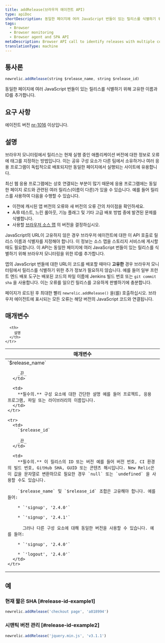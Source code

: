 ```yaml
---
title: addRelease(브라우저 에이전트 API)
type: apiDoc
shortDescription: 동일한 페이지에 여러 JavaScript 번들이 있는 릴리스를 식별하기 위해 고유한 이름과 ID를 추가합니다.
tags:
  - Browser
  - Browser monitoring
  - Browser agent and SPA API
metaDescription: Browser API call to identify releases with multiple components on the same page.
translationType: machine
---
```


## 통사론

```js
newrelic.addRelease(string $release_name, string $release_id)
```

동일한 페이지에 여러 JavaScript 번들이 있는 릴리스를 식별하기 위해 고유한 이름과 ID를 추가합니다.

## 요구 사항

에이전트 버전 [nr-1016](/docs/release-notes/new-relic-browser-release-notes/browser-agent-release-notes) 이상입니다.

## 설명

브라우저 모니터링에서 릴리스는 현재 실행 중인 애플리케이션 버전에 대한 정보로 오류에 태그를 지정하는 방법입니다. 이는 공유 구성 요소가 다른 팀에서 소유하거나 여러 응용 프로그램이 독립적으로 배포되지만 동일한 페이지에서 실행되는 사이트에 유용합니다.

최신 웹 응용 프로그램에는 상호 연결되는 부분이 많기 때문에 응용 프로그램에는 동일한 페이지 로드와 관련된 여러 릴리스(이름이 다른)가 있을 수 있습니다. 예를 들어 릴리스를 사용하여 다음을 수행할 수 있습니다.

* 이전에 캐시된 앱 버전의 오류와 새 버전의 오류 간의 차이점을 확인하세요.
* A/B 테스트, 느린 롤아웃, 기능 플래그 및 기타 고급 배포 방법 중에 발견된 문제를 식별합니다.
* 사용할 [브라우저 소스 맵](/docs/new-relic-browser-source-map-support) 의 버전을 결정하십시오.

JavaScript의 URL이 고유하지 않은 경우 브라우저 에이전트에 대한 이 API 호출로 릴리스 이름과 식별자를 지정해야 합니다. 이 정보는 소스 맵을 스토리지 서비스에 게시할 때도 필요합니다. 이 API는 동일한 페이지에 여러 JavaScript 번들이 있는 릴리스를 식별하기 위해 브라우저 모니터링을 위한 ID를 추가합니다.

앱의 JavaScript 번들에 대한 URL이 코드를 배포할 때마다 **고유한** 경우 브라우저 모니터링에서 릴리스를 식별하기 위한 추가 정보가 필요하지 않습니다. 예를 들어 일부 프런트 엔드 배포 도구는 배포된 코드의 파일 이름에 Jenkins 빌드 번호 또는 `git commit sha` 을 사용합니다. 이는 오류를 일으킨 릴리스를 고유하게 판별하기에 충분합니다.

페이지가 로드된 후 최대한 빨리 `newrelic.addRelease()` 을(를) 호출하십시오. 브라우저 에이전트에 표시되는 모든 오류는 해당 버전의 JavaScript 코드와 연결됩니다.

## 매개변수

<table>
  <thead>
    <tr>
      <th width="25%">
        매개변수
      </th>

      <th>
        설명
      </th>
    </tr>
  </thead>

  <tbody>
    <tr>
      <td>
        `$release_name`

        _끈_
      </td>

      <td>
        **필수의.** 구성 요소에 대한 간단한 설명 예를 들어 프로젝트, 응용 프로그램, 파일 또는 라이브러리의 이름입니다.
      </td>
    </tr>

    <tr>
      <td>
        `$release_id`

        _끈_
      </td>

      <td>
        **필수의.** 이 릴리스의 ID 또는 버전 예를 들어 버전 번호, CI 환경의 빌드 번호, GitHub SHA, GUID 또는 콘텐츠 해시입니다. New Relic은 이 값을 문자열로 변환하므로 필요한 경우 `null` 또는 `undefined` 을 사용할 수도 있습니다.

        `$release_name` 및 `$release_id` 조합은 고유해야 합니다. 예를 들어:

        * `'signup', '2.4.0'`

        * `'signup', '2.4.1'`

          그러나 다른 구성 요소에 대해 동일한 버전을 사용할 수 있습니다. 예를 들어:

        * `'signup', '2.4.0'`

        * `'logout', '2.4.0'`
      </td>
    </tr>
  </tbody>
</table>

## 예

### 현재 짧은 SHA [#release-id-example1]

```js
newrelic.addRelease('checkout page', 'a818994')
```

### 시맨틱 버전 관리 [#release-id-example2]

```js
newrelic.addRelease('jquery.min.js', 'v3.1.1')
```